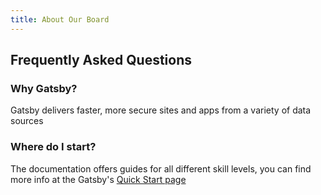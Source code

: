 ```yaml
---
title: About Our Board
---
```



## Frequently Asked Questions
### Why Gatsby?
Gatsby delivers faster, more secure sites and apps from a variety of data
sources
### Where do I start?
The documentation offers guides for all different skill levels, you can
find more info at the Gatsby's [Quick Start page](https://www.gatsbyjs.com/docs/quick-start)





